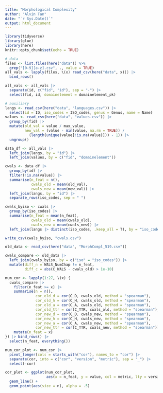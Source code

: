 ```yaml
---
title: "Morphological Complexity"
author: "Alvin Tan"
date: "`r Sys.Date()`"
output: html_document
---
```


```r
library(tidyverse)
library(glue)
library(here)
knitr::opts_chunk$set(echo = TRUE)
```

```r
# data
files <- list.files(here("data")) %>%
  grep("[0-9][a-z].csv", ., value = TRUE)
all_vals <- lapply(files, \(x) read_csv(here("data", x))) |> 
  bind_rows()

all_vals <- all_vals |> 
  separate(id, c("fid", "id"), sep = "-") |> 
  select(fid, id, domainelement = domainelement_pk)

# auxiliary
langs <- read_csv(here("data", "languages.csv")) |> 
  select(id = ID, iso_codes = ISO_codes, genus = Genus, name = Name)
values <- read_csv(here("data", "values.csv")) |> 
  group_by(fid) |> 
  mutate(old_val = value / max_value,
         new_val = (value - min(value, na.rm = TRUE)) /
           (length(unique(value[!is.na(value)])) - 1)) |> 
  ungroup()

data_df <- all_vals |> 
  left_join(langs, by = "id") |> 
  left_join(values, by = c("fid", "domainelement"))
```

```r
cwals <- data_df |> 
  group_by(id) |> 
  filter(!is.na(value)) |> 
  summarise(n_feat = n(),
            cwals_old = mean(old_val),
            cwals_new = mean(new_val)) |> 
  left_join(langs, by = "id") |> 
  separate_rows(iso_codes, sep = " ")

cwals_byiso <- cwals |> 
  group_by(iso_codes) |> 
  summarise(n_feat = mean(n_feat),
            cwals_old = mean(cwals_old),
            cwals_new = mean(cwals_new)) |> 
  left_join(langs |> distinct(iso_codes, .keep_all = T), by = "iso_codes")

write_csv(cwals_byiso, "cwals.csv")

old_data <- read_csv(here("data", "MorphCompl_519.csv"))

cwals_compare <- old_data |> 
  left_join(cwals_byiso, by = c("iso" = "iso_codes")) |> 
  mutate(diff_n = WALS_NumChap != n_feat,
         diff_c = abs(C_WALS - cwals_old) > 1e-10)
```

```r
num_cor <- lapply(1:27, \(x) {
  cwals_compare |> 
    filter(n_feat >= x) |> 
    summarise(n = n(),
              cor_old_d = cor(C_D, cwals_old, method = "spearman"),
              cor_old_h = cor(C_H, cwals_old, method = "spearman"),
              cor_old_a = cor(C_A, cwals_old, method = "spearman"),
              cor_old_ttr = cor(C_TTR, cwals_old, method = "spearman"),
              cor_new_d = cor(C_D, cwals_new, method = "spearman"),
              cor_new_h = cor(C_H, cwals_new, method = "spearman"),
              cor_new_a = cor(C_A, cwals_new, method = "spearman"),
              cor_new_ttr = cor(C_TTR, cwals_new, method = "spearman")) |> 
    mutate(n_feat = x)
}) |> bind_rows() |> 
  select(n_feat, everything())

num_cor_plot <- num_cor |> 
  pivot_longer(cols = starts_with("cor"), names_to = "cor") |> 
  separate(cor, into = c("cor", "version", "metric"), sep = "_") |> 
  select(-cor)

cor_plot <- ggplot(num_cor_plot,
                   aes(x = n_feat, y = value, col = metric, lty = version)) +
  geom_line() +
  geom_point(aes(size = n), alpha = .5)
```



